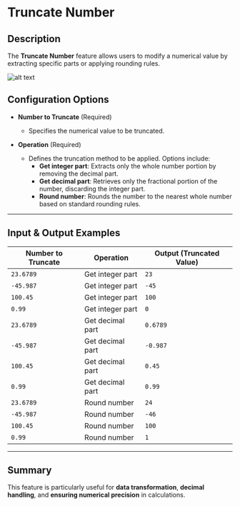 # Truncate Number  

## Description

The **Truncate Number** feature allows users to modify a numerical value by extracting specific parts or applying rounding rules.  

![alt text](../../assets/variable/truncate-number.png)

## Configuration Options  

- **Number to Truncate** (Required)  
  - Specifies the numerical value to be truncated.  

- **Operation** (Required)  
  - Defines the truncation method to be applied. Options include:  
    - **Get integer part**: Extracts only the whole number portion by removing the decimal part.  
    - **Get decimal part**: Retrieves only the fractional portion of the number, discarding the integer part.  
    - **Round number**: Rounds the number to the nearest whole number based on standard rounding rules.  

---  

## Input & Output Examples  

| **Number to Truncate** | **Operation**        | **Output (Truncated Value)** |
|------------------------|----------------------|------------------------------|
| `23.6789`             | Get integer part     | `23`                         |
| `-45.987`             | Get integer part     | `-45`                        |
| `100.45`              | Get integer part     | `100`                        |
| `0.99`                | Get integer part     | `0`                          |
| `23.6789`             | Get decimal part     | `0.6789`                      |
| `-45.987`             | Get decimal part     | `-0.987`                      |
| `100.45`              | Get decimal part     | `0.45`                        |
| `0.99`                | Get decimal part     | `0.99`                        |
| `23.6789`             | Round number        | `24`                         |
| `-45.987`             | Round number        | `-46`                        |
| `100.45`              | Round number        | `100`                        |
| `0.99`                | Round number        | `1`                          |

---  

## Summary

This feature is particularly useful for **data transformation**, **decimal handling**, and **ensuring numerical precision** in calculations.  